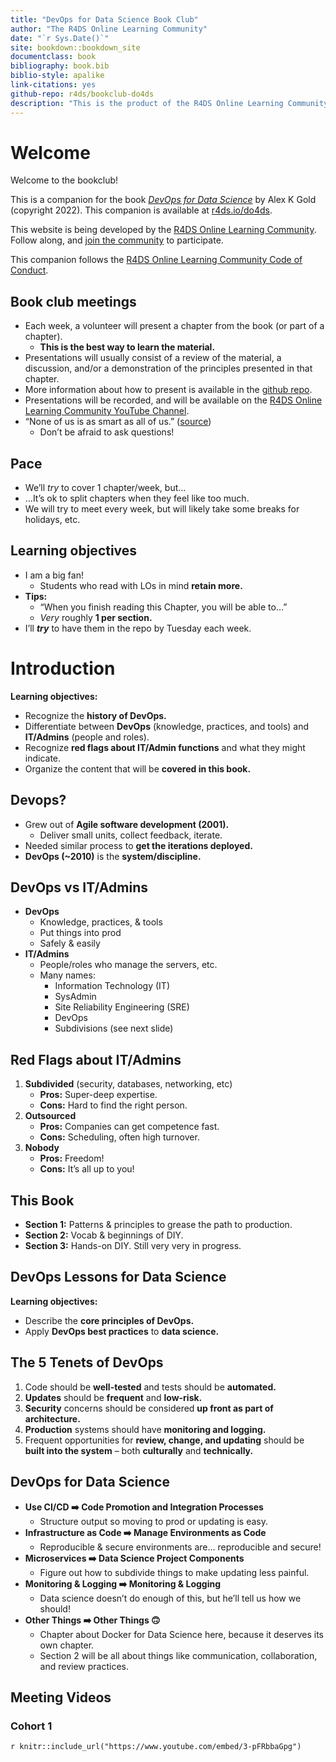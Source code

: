 ```yaml
--- 
title: "DevOps for Data Science Book Club"
author: "The R4DS Online Learning Community"
date: "`r Sys.Date()`"
site: bookdown::bookdown_site
documentclass: book
bibliography: book.bib
biblio-style: apalike
link-citations: yes
github-repo: r4ds/bookclub-do4ds
description: "This is the product of the R4DS Online Learning Community's DevOps for Data Science Book Club."
---
```


# Welcome {-}

Welcome to the bookclub! 

This is a companion for the book [_DevOps for Data Science_](https://do4ds.com/) by Alex K Gold (copyright 2022).
This companion is available at [r4ds.io/do4ds](https://r4ds.io/do4ds).

This website is being developed by the [R4DS Online Learning Community](https://rfordatasci.com). Follow along, and [join the community](https://r4ds.io/join) to participate.

This companion follows the [R4DS Online Learning Community Code of Conduct](https://r4ds.io/conduct).

## Book club meetings {-}

-   Each week, a volunteer will present a chapter from the book (or part of a chapter).
    -   **This is the best way to learn the material.**
-   Presentations will usually consist of a review of the material, a discussion, and/or a demonstration of the principles presented in that chapter.
-   More information about how to present is available in the [github repo](https://github.com/r4ds/bookclub-do4ds).
-   Presentations will be recorded, and will be available on the [R4DS Online Learning Community YouTube Channel](https://r4ds.io/youtube).
-   "None of us is as smart as all of us." ([source](https://www.marketplace.org/shows/make-me-smart/))
    -   Don't be afraid to ask questions!

## Pace {-}

-   We'll *try* to cover 1 chapter/week, but...
-   ...It's ok to split chapters when they feel like too much.
-   We will try to meet every week, but will likely take some breaks for holidays, etc.

## Learning objectives {-}

-   I am a big fan!
    -   Students who read with LOs in mind **retain more.**
-   **Tips:**
    -   "When you finish reading this Chapter, you will be able to..."
    -   *Very* roughly **1 per section.**
-   I'll ***try*** to have them in the repo by Tuesday each week.


# Introduction {-}

**Learning objectives:**

-   Recognize the **history of DevOps.**
-   Differentiate between **DevOps** (knowledge, practices, and tools) and **IT/Admins** (people and roles).
-   Recognize **red flags about IT/Admin functions** and what they might indicate.
-   Organize the content that will be **covered in this book.**

## Devops? {-}

-   Grew out of **Agile software development (2001).**
    -   Deliver small units, collect feedback, iterate.
-   Needed similar process to **get the iterations deployed.**
-   **DevOps (~2010)** is the **system/discipline.**

## DevOps vs IT/Admins {-}

-   **DevOps** 
    -   Knowledge, practices, & tools
    -   Put things into prod
    -   Safely & easily
-   **IT/Admins**
    -   People/roles who manage the servers, etc.
    -   Many names:
        -   Information Technology (IT)
        -   SysAdmin
        -   Site Reliability Engineering (SRE)
        -   DevOps
        -   Subdivisions (see next slide)

## Red Flags about IT/Admins {-}

1. **Subdivided** (security, databases, networking, etc)
    -   **Pros:** Super-deep expertise.
    -   **Cons:** Hard to find the right person.
2. **Outsourced**
    -   **Pros:** Companies can get competence fast.
    -   **Cons:** Scheduling, often high turnover.
3. **Nobody**
    -   **Pros:** Freedom!
    -   **Cons:** It's all up to you!

## This Book {-}

-   **Section 1:** Patterns & principles to grease the path to production.
-   **Section 2:** Vocab & beginnings of DIY.
-   **Section 3:** Hands-on DIY. Still very very in progress.

## DevOps Lessons for Data Science {-}

**Learning objectives:**

-   Describe the **core principles of DevOps.**
-   Apply **DevOps best practices** to **data science.**


## The 5 Tenets of DevOps {-}

1.  Code should be **well-tested** and tests should be **automated.**
2.  **Updates** should be **frequent** and **low-risk.**
3.  **Security** concerns should be considered **up front as part of architecture.**
4.  **Production** systems should have **monitoring and logging.**
5.  Frequent opportunities for **review, change, and updating** should be **built into the system** -- both **culturally** and **technically.**

## DevOps for Data Science {-}

-   **Use CI/CD ➡️ Code Promotion and Integration Processes**
    -   Structure output so moving to prod or updating is easy.
-   **Infrastructure as Code ➡️ Manage Environments as Code**
    -   Reproducible & secure environments are... reproducible and secure!
-   **Microservices ➡️ Data Science Project Components**
    -   Figure out how to subdivide things to make updating less painful.
-   **Monitoring & Logging ➡️ Monitoring & Logging**
    -   Data science doesn't do enough of this, but he'll tell us how we should!
-   **Other Things ➡️ Other Things 🙃**
    -   Chapter about Docker for Data Science here, because it deserves its own chapter.
    -   Section 2 will be all about things like communication, collaboration, and review practices.

## Meeting Videos {-}

### Cohort 1 {-}

`r knitr::include_url("https://www.youtube.com/embed/3-pFRbbaGpg")`
